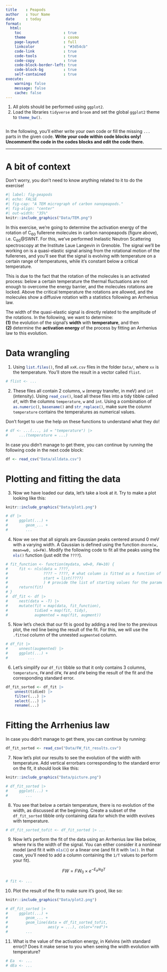 ```yaml
---
title    : Peapods
author   : Your Name
date     : today
format: 
  html:
    toc                   : true
    theme                 : cosmo
    page-layout           : full
    linkcolor             : "#3d54cb"
    code-link             : true
    code-tools            : true
    code-copy             : true
    code-block-border-left: true
    code-block-bg         : true
    self-contained        : true
execute: 
    warning: false
    message: false
    cache: false
---
```



1. All plots should be performed using `ggplot2`.
2. Load the libraries `tidyverse` and `broom` and set the global `ggplot2` theme to `theme_bw()`{.R}.

```r

```

In the following, you'll either write your own code or  fill the missing `...` parts in the given code. **Write your code within code blocks only! Uncomment the code in the codes blocks and edit the code there.**

---

# A bit of context 

::: {.callout-important}
Don't worry, you don't need to know anything related to it to do the exercise!
:::

```r
#| label: fig-peapods
#| echo: FALSE
#| fig-cap: "A TEM micrograph of carbon nanopeapods."
#| fig-align: "center"
#| out-width: "35%"
knitr::include_graphics("Data/TEM.png")
```

In this exercise, we're going to determine the activation energy of the rotation of C~60~ fullerene molecules in carbon nanopeapods (figure above), i.e. C~60~\@SWNT.
For this, we've performed Inelastic Neutron Scattering spectroscopy at the Institute Laue Langevin in Grenoble.
The signal we'll be working on is a quasi-elastic signal arising from the rotational motion of the fullerenes, and you'll see that the signal is evolving with temperature on a certain range of temperatures, while it's constant below a critical temperature.

This is due to the fact that the rotation of the molecules is an activated process: below a certain temperature the thermal fluctuations are not enough to overcome the energy barrier, and the molecules rotations are locked. Above the critical temperature the rotations are allowed, and the molecules show a diffusive rotation with a statistics following an Arrhenius law.

::: {.callout-note}
The width of the quasi-elastic signal is directly related to the amplitude of the rotations. In the following, we want to determine:  
**(1)** the evolution of the signal's **width** with **temperature**, and then  
**(2)** determine the **activation energy** of the process by fitting an Arrhenius law to this evolution.
:::

# Data wrangling

1. Using `list.files()`{.R}, find all `xxK.csv` files in the folder `Data/`, where `xx` is the temperature. You'll store the result in a vector called `flist`. 

```r
# flist <- ...
```

2. These files all contain 2 columns, `w` (energy transfer, in meV) and `int` (intensity). Using `read_csv()`{.R}, load all these files into a tidy tibble called `df`, with the columns `temperature`, `w` and `int`. Using a combination of `as.numeric()`{.R}, `basename()`{.R} and `str_replace()`{.R}, make sure the column `temperature` contains the temperatures as numerical values. 

::: {.callout-tip}
Don't forget to use the help on these functions to understand what they do!
:::

```r
# df <- ...(..., id = "temperature") |> 
#     ...(temperature = ...)
```

::: {.callout-note}
In case you didn't manage to get there, you can continue by running the following code in the next code block:
```r
df <- read_csv("Data/alldata.csv")
```
:::

# Plotting and fitting the data

3. Now we have loaded our data, let's take a look at it. Try to make a plot looking like this:

```r
knitr::include_graphics("Data/plot1.png")
```

```r
# df |> 
#     ggplot(...) +
#        geom_... +
#        ...
```

4. Now we see that all signals are Gaussian peaks centered around 0 meV with a varying width. A Gaussian is defined using the function `dnorm(w, mean=w0, sd=FW)`. Modify the following code to fit all the peaks using the `nls()`{.R} function (just edit the `????`).

```r
# fit_function <- function(mydata, w0=0, FW=10) {
#     fit <- nls(data = ????, 
#                ???? ~ ????, # what column is fitted as a function of what?
#                start = list(????)
#                ) # provide the list of starting values for the parameters the fit
#     return(fit)
# }
#  df_fit <- df |> 
#     nest(data = -T) |> 
#     mutate(fit = map(data, fit_function),
#            tidied = map(fit, tidy),
#            augmented = map(fit, augment))
```

5. Now let's check that our fit is good by adding a red line to the previous plot, the red line being the result of the fit. For this, we will use the `.fitted` column of the unnested `augmented` column. 

```r
# df_fit |> 
#     unnest(augmented) |> 
#     ggplot(...) +
#         ...
```

6. Let's simplify our `df_fit` tibble so that it only contains 3 columns, `temperature`, `FW` and `dFW`, `FW` and `dFW` being the result of the fit and the corresponding standard error.

```r
df_fit_sorted <- df_fit |> 
    unnest(tidied) |> 
    filter(...) |> 
    select(...) |> 
    rename(...)
```


# Fitting the Arrhenius law

::: {.callout-note}
In case you didn't manage to get there, you can continue by running:
```r
df_fit_sorted <- read_csv("Data/FW_fit_results.csv")
```
:::

7. Now let's plot our results to see the evolution of the width with temperature. Add vertical errorbars corresponding to the standard error on the fit, it should look like this:

```r
knitr::include_graphics("Data/picture.png")
```

```r
# df_fit_sorted |> 
#     ggplot(...) +
#        ...
```

8. You see that below a certain temperature, there is no evolution of the width, as discussed at the beginning. Create a subset of the `df_fit_sorted` tibble only containing data for which the width evolves with temperature.

```r
# df_fit_sorted_tofit <- df_fit_sorted |> ...
```

9. Now let's perform the fit of the data using an Arrhenius law like below, where `FW` is the width of the signal. You can either consider it a nonlinear model (and fit it with `nls()`{.R}) or a linear one (and fit it with `lm()`{.R}. In that case, you'll need to add a column containing the `1/T` values to perform your fit).

$$
FW = FW_0 \times e^{-E_a/k_BT}
$$

```r
# fit <- ...
```

10. Plot the result of the fit to make sure it's good, like so:

```r
knitr::include_graphics("Data/plot2.png")
```

```r
# df_fit_sorted |> 
#     ggplot(...) +
#        geom_... +
#        geom_line(data = df_fit_sorted_tofit,
#                  aes(y = ...), color="red")+
#        ...
```

11. What is the value of the activation energy, in Kelvins (with standard error)? Does it make sense to you when seeing the width evolution with temperature?

```r
# Ea  <- ...
# dEa <- ...
```

